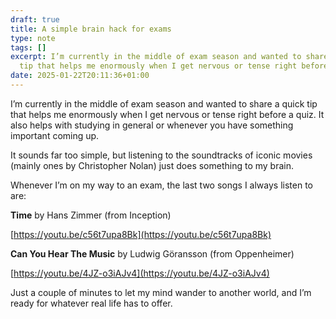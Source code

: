 ```yaml
---
draft: true
title: A simple brain hack for exams
type: note
tags: []
excerpt: I’m currently in the middle of exam season and wanted to share a quick
  tip that helps me enormously when I get nervous or tense right before a quiz.
date: 2025-01-22T20:11:36+01:00
---
```


I’m currently in the middle of exam season and wanted to share a quick tip that helps me enormously when I get nervous or tense right before a quiz. It also helps with studying in general or whenever you have something important coming up.

It sounds far too simple, but listening to the soundtracks of iconic movies (mainly ones by Christopher Nolan) just does something to my brain.

Whenever I’m on my way to an exam, the last two songs I always listen to are:

**Time** by Hans Zimmer (from Inception)

[https://youtu.be/c56t7upa8Bk](https://youtu.be/c56t7upa8Bk)

**Can You Hear The Music** by Ludwig Göransson (from Oppenheimer)

[https://youtu.be/4JZ-o3iAJv4](https://youtu.be/4JZ-o3iAJv4)

Just a couple of minutes to let my mind wander to another world, and I’m ready for whatever real life has to offer.
